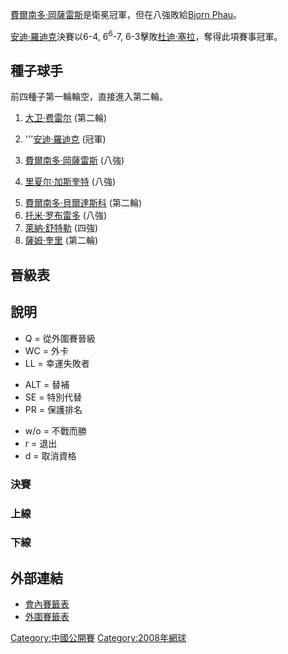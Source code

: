 {{noteTA|G1=Tennis}}

{{main|2008年中國網球公開賽}}

[[費爾南多·岡薩雷斯|費爾南多·岡薩雷斯]]是衛冕冠軍，但在八強敗給[[Bjorn_Phau|Bjorn Phau]]。

[[安迪·羅迪克|安迪·羅迪克]]決賽以6-4, 6<sup>6</sup>-7, 6-3擊敗[[杜迪·塞拉|杜迪·塞拉]]，奪得此項賽事冠軍。

==種子球手==
前四種子第一輪輪空，直接進入第二輪。
{{col-begin}}
{{col-2}}
# {{flagicon|ESP}} [[大卫·费雷尔|大卫·费雷尔]] (第二輪)  
# {{flagicon|USA}} '''[[安迪·羅迪克|安迪·羅迪克]] (冠軍)
# {{flagicon|CHI}} [[費爾南多·岡薩雷斯|費爾南多·岡薩雷斯]] (八強)
# {{flagicon|FRA}} [[里夏尔·加斯奎特|里夏尔·加斯奎特]] (八強)
{{col-2}}
<ol start="5">
<li> {{flagicon|ESP}} [[費爾南多·貝爾達斯科|費爾南多·貝爾達斯科]] (第二輪)  
<li> {{flagicon|ESP}} [[托米·罗布雷多|托米·罗布雷多]] (八強)
<li> {{flagicon|GER}} [[萊納·舒特勒|萊納·舒特勒]]  (四強)
<li> {{flagicon|USA}} [[薩姆·奎里|薩姆·奎里]] (第二輪)
</ol>
{{col-end}}

==晉級表==
== 說明 ==
{{col-begin}}
{{col-3}}
* Q = 從外圍賽晉級
* WC = 外卡
* LL = 幸運失敗者
{{col-3}}
* ALT = 替補
* SE = 特別代替
* PR = 保護排名
{{col-3}}
* w/o = 不戰而勝
* r = 退出
* d = 取消資格
{{col-end}}
===決賽===
{{4TeamBracket-Tennis3
| RD1=四強
| RD2=決賽

| team-width=175

| RD1-seed1= 
| RD1-team1={{flagicon|ISR}}''' [[杜迪·塞拉|塞拉]]
| RD1-score1-1='''6
| RD1-score1-2='''6
| RD1-score1-3= 
| RD1-seed2=7
| RD1-team2={{flagicon|GER}} [[萊納·舒特勒|舒特勒]] 
| RD1-score2-1=3
| RD1-score2-2=3
| RD1-score2-3= 

| RD1-seed3= 
| RD1-team3={{flagicon|GER}} [[Bjorn_Phau|Bjorn Phau]]
| RD1-score3-1=2
| RD1-score3-2='''7
| RD1-score3-3=1
| RD1-seed4=2
| RD1-team4='''{{flagicon|USA}} [[安迪·羅迪克|羅迪克]]
| RD1-score4-1='''6
| RD1-score4-2=6<sup>4</sup>
| RD1-score4-3='''6

| RD2-seed1= 
| RD2-team1={{flagicon|ISR}} [[杜迪·塞拉|塞拉]]
| RD2-score1-1=4
| RD2-score1-2='''7
| RD2-score1-3=3
| RD2-seed2=2
| RD2-team2= '''{{flagicon|USA}} [[安迪·羅迪克|羅迪克]]
| RD2-score2-1='''6
| RD2-score2-2=6<sup>6</sup>
| RD2-score2-3='''6
}}

===上線===
{{16TeamBracket-Compact-Tennis3-Byes
| RD1=第一輪
| RD2=第二輪
| RD3=八強
| RD4=四強

| RD1-seed03= 
| RD1-team03={{flagicon|FRA}} [[Nicolas_Devilder|N Devilder]] 
| RD1-score03-1=4
| RD1-score03-2=3
| RD1-score03-3= 
| RD1-seed04= 
| RD1-team04={{flagicon|ISR}}''' [[杜迪·塞拉|塞拉]] 
| RD1-score04-1='''6
| RD1-score04-2='''6
| RD1-score04-3= 

| RD1-seed05= 
| RD1-team05={{flagicon|CZE}}''' [[伊禾·文拿|文拿]] 
| RD1-score05-1='''6
| RD1-score05-2=3
| RD1-score05-3='''6
| RD1-seed06= 
| RD1-team06={{flagicon|KOR}} [[李亨澤|李]] 
| RD1-score06-1=3
| RD1-score06-2='''6
| RD1-score06-3=2

| RD1-seed07= 
| RD1-team07={{flagicon|ESP}} [[吉列爾莫·加西亞·洛佩斯|加西亞·洛佩斯]] 
| RD1-score07-1=4
| RD1-score07-2=5
| RD1-score07-3= 
| RD1-seed08=6
| RD1-team08='''{{flagicon|ESP}} [[托米·罗布雷多|罗布雷多]]''' 
| RD1-score08-1='''6
| RD1-score08-2='''7
| RD1-score08-3= 
 
| RD1-seed11=Q
| RD1-team11={{flagicon|CHN}} [[Xu_Jun-chao|J-c Xu]] 
| RD1-score11-1=4
| RD1-score11-2=3
| RD1-score11-3= 
| RD1-seed12= 
| RD1-team12='''{{flagicon|TPE}} [[盧彥勳|盧]]''' 
| RD1-score12-1='''6
| RD1-score12-2='''6
| RD1-score12-3= 

| RD1-seed13=WC
| RD1-team13={{flagicon|CHN}} [[孫鵬_(網球運動員)|孫]] 
| RD1-score13-1=4
| RD1-score13-2=6<sup>7</sup>
| RD1-score13-3= 
| RD1-seed14=Q
| RD1-team14={{flagicon|SUI}} '''[[桑·哥迪·史卓拿|史卓拿]] 
| RD1-score14-1='''6
| RD1-score14-2='''7
| RD1-score14-3= 

| RD1-seed15= 
| RD1-team15={{flagicon|ESP}} [[Iván_Navarro_(tennis)|I Navarro]] 
| RD1-score15-1='''6
| RD1-score15-2=3
| RD1-score15-3=4
| RD1-seed16=7
| RD1-team16='''{{flagicon|GER}} [[萊納·舒特勒|舒特勒]]''' 
| RD1-score16-1=2
| RD1-score16-2='''6
| RD1-score16-3='''6

| RD2-seed01=1
| RD2-team01={{flagicon|ESP}} [[大卫·费雷尔|费雷尔]] 
| RD2-score01-1=3
| RD2-score01-2=3
| RD2-score01-3= 
| RD2-seed02= 
| RD2-team02={{flagicon|ISR}} '''[[杜迪·塞拉|塞拉]] 
| RD2-score02-1='''6
| RD2-score02-2='''6
| RD2-score02-3= 

| RD2-seed03= 
| RD2-team03={{flagicon|CZE}} [[伊禾·文拿|文拿]] 
| RD2-score03-1=2
| RD2-score03-2=3
| RD2-score03-3= 
| RD2-seed04=6
| RD2-team04='''{{flagicon|ESP}} [[托米·罗布雷多|罗布雷多]]''' 
| RD2-score04-1='''6
| RD2-score04-2='''6
| RD2-score04-3= 

| RD2-seed05=4
| RD2-team05='''{{flagicon|FRA}} [[里夏尔·加斯奎特|加斯奎特]]''' 
| RD2-score05-1='''7
| RD2-score05-2='''6
| RD2-score05-3= 
| RD2-seed06= 
| RD2-team06={{flagicon|TPE}} [[盧彥勳|盧]] 
| RD2-score06-1=5
| RD2-score06-2=1
| RD2-score06-3= 

| RD2-seed07=Q
| RD2-team07={{flagicon|SUI}} [[桑·哥迪·史卓拿|史卓拿]] 
| RD2-score07-1=1
| RD2-score07-2=4
| RD2-score07-3= 
| RD2-seed08=7
| RD2-team08={{flagicon|GER}}''' [[萊納·舒特勒|舒特勒]] 
| RD2-score08-1='''6
| RD2-score08-2='''6
| RD2-score08-3= 

| RD3-seed01= 
| RD3-team01='''{{flagicon|ISR}} [[杜迪·塞拉|塞拉]]'''
| RD3-score01-1='''6
| RD3-score01-2='''6
| RD3-score01-3= 
| RD3-seed02=6
| RD3-team02={{flagicon|ESP}} [[托米·罗布雷多|罗布雷多]] 
| RD3-score02-1=4
| RD3-score02-2=1
| RD3-score02-3= 

| RD3-seed03=4
| RD3-team03={{flagicon|FRA}} [[里夏尔·加斯奎特|加斯奎特]]
| RD3-score03-1='''6
| RD3-score03-2=3
| RD3-score03-3=4
| RD3-seed04=7
| RD3-team04='''{{flagicon|GER}} [[萊納·舒特勒|舒特勒]]''' 
| RD3-score04-1=4
| RD3-score04-2='''6
| RD3-score04-3='''6

| RD4-seed01= 
| RD4-team01={{flagicon|ISR}}''' [[杜迪·塞拉|塞拉]]
| RD4-score01-1='''6
| RD4-score01-2='''6
| RD4-score01-3= 
| RD4-seed02=7
| RD4-team02={{flagicon|GER}} [[萊納·舒特勒|舒特勒]] 
| RD4-score02-1=3
| RD4-score02-2=3
| RD4-score02-3= 

}}

===下線===
{{16TeamBracket-Compact-Tennis3-Byes
| RD1=第一輪
| RD2=第二輪
| RD3=八強
| RD4=四強

| RD1-seed01=8
| RD1-team01={{flagicon|USA}}''' [[薩姆·奎里|奎里]] 
| RD1-score01-1=1
| RD1-score01-2='''6
| RD1-score01-3='''7
| RD1-seed02= 
| RD1-team02={{flagicon|USA}} [[杰西·萊文|萊文]] 
| RD1-score02-1='''6
| RD1-score02-2=2
| RD1-score02-3=6<sup>4</sup>

| RD1-seed03= 
| RD1-team03={{flagicon|GER}} '''[[Bjorn_Phau|B Phau]] 
| RD1-score03-1='''6
| RD1-score03-2='''6
| RD1-score03-3= 
| RD1-seed04=Q
| RD1-team04={{flagicon|KOR}} [[Nam_Hyun-woo|H-w Nam]] 
| RD1-score04-1=1
| RD1-score04-2=3
| RD1-score04-3= 

| RD1-seed05=WC
| RD1-team05={{flagicon|CHN}} [[Bai_Yan|Y Bai]] 
| RD1-score05-1=4
| RD1-score05-2=5
| RD1-score05-3= 
| RD1-seed06= 
| RD1-team06={{flagicon|JPN}} '''[[添田豪|添田]] 
| RD1-score06-1='''6
| RD1-score06-2='''7
| RD1-score06-3= 

| RD1-seed09=5/WC
| RD1-team09={{flagicon|ESP}}''' [[費爾南多·貝爾達斯科|貝爾達斯科]] 
| RD1-score09-1='''6
| RD1-score09-2='''6
| RD1-score09-3= 
| RD1-seed10= 
| RD1-team10={{flagicon|USA}} [[博比·雷諾德斯|雷諾德斯]] 
| RD1-score10-1=3
| RD1-score10-2=3
| RD1-score10-3= 

| RD1-seed11= 
| RD1-team11={{flagicon|ESP}} '''[[胡安·卡洛斯·費雷羅|費雷羅]] 
| RD1-score11-1='''6
| RD1-score11-2='''6
| RD1-score11-3= 
| RD1-seed12= 
| RD1-team12={{flagicon|RUS}} [[Alexandre_Kudryavtsev|A Kudryavtsev]] 
| RD1-score12-1=4
| RD1-score12-2=3
| RD1-score12-3= 

| RD1-seed13=Q
| RD1-team13={{flagicon|USA}}''' [[Brendan_Evans|B Evans]] 
| RD1-score13-1='''7
| RD1-score13-2=1
| RD1-score13-3='''7
| RD1-seed14= 
| RD1-team14={{flagicon|CRO}} [[Roko_Karanusic|R Karanusic]] 
| RD1-score14-1=6<sup>5</sup>
| RD1-score14-2='''6
| RD1-score14-3=6<sup>10</sup>

| RD2-seed01=8
| RD2-team01={{flagicon|USA}} [[薩姆·奎里|奎里]] 
| RD2-score01-1='''7
| RD2-score01-2=3
| RD2-score01-3=4
| RD2-seed02= 
| RD2-team02={{flagicon|GER}} '''[[Bjorn_Phau|B Phau]]
| RD2-score02-1=5
| RD2-score02-2='''6
| RD2-score02-3='''6

| RD2-seed03= 
| RD2-team03={{flagicon|JPN}} [[添田豪|添田]] 
| RD2-score03-1='''6
| RD2-score03-2=6<sup>4</sup>
| RD2-score03-3=1
| RD2-seed04=3
| RD2-team04={{flagicon|CHI}}''' [[费尔南多·冈萨雷斯|冈萨雷斯]] 
| RD2-score04-1=3
| RD2-score04-2='''7
| RD2-score04-3='''6

| RD2-seed05=5/WC
| RD2-team05={{flagicon|ESP}} [[費爾南多·貝爾達斯科|貝爾達斯科]] 
| RD2-score05-1=5
| RD2-score05-2=4
| RD2-score05-3= 
| RD2-seed06= 
| RD2-team06={{flagicon|ESP}}''' [[胡安·卡洛斯·費雷羅|費雷羅]] 
| RD2-score06-1='''7
| RD2-score06-2='''6
| RD2-score06-3= 

| RD2-seed07=Q
| RD2-team07={{flagicon|USA}} [[Brendan_Evans|B Evans]] 
| RD2-score07-1=4
| RD2-score07-2=3
| RD2-score07-3= 
| RD2-seed08=2
| RD2-team08='''{{flagicon|USA}} [[安迪·羅迪克|羅迪克]]''' 
| RD2-score08-1='''6
| RD2-score08-2='''6
| RD2-score08-3= 

| RD3-seed01= 
| RD3-team01={{flagicon|GER}} '''[[Bjorn_Phau|B Phau]]
| RD3-score01-1='''6
| RD3-score01-2=4
| RD3-score01-3='''6
| RD3-seed02=3
| RD3-team02={{flagicon|CHI}} [[费尔南多·冈萨雷斯|冈萨雷斯]] 
| RD3-score02-1=3
| RD3-score02-2='''6
| RD3-score02-3=3

| RD3-seed03= 
| RD3-team03={{flagicon|ESP}} [[胡安·卡洛斯·費雷羅|費雷羅]] 
| RD3-score03-1='''6
| RD3-score03-2=3
| RD3-score03-3=4
| RD3-seed04=2
| RD3-team04={{flagicon|USA}} '''[[安迪·羅迪克|羅迪克]]
| RD3-score04-1=2
| RD3-score04-2='''6
| RD3-score04-3='''6

| RD4-seed01= 
| RD4-team01={{flagicon|GER}} [[Bjorn_Phau|B Phau]]
| RD4-score01-1=2
| RD4-score01-2='''7
| RD4-score01-3=1
| RD4-seed02=2
| RD4-team02='''{{flagicon|USA}} [[安迪·羅迪克|羅迪克]]
| RD4-score02-1='''6
| RD4-score02-2=6<sup>4</sup>
| RD4-score02-3='''6
}}

==外部連結==
*[http://www.atptennis.com/1/posting/2008/747/mds.pdf 會內賽籤表]{{dead link|date=十一月 2017 |bot=InternetArchiveBot }}
*[http://www.atptennis.com/1/posting/2008/747/qs.pdf 外圍賽籤表]{{dead link|date=十一月 2017 |bot=InternetArchiveBot }}

[[Category:中國公開賽|Category:中國公開賽]]
[[Category:2008年網球|Category:2008年網球]]